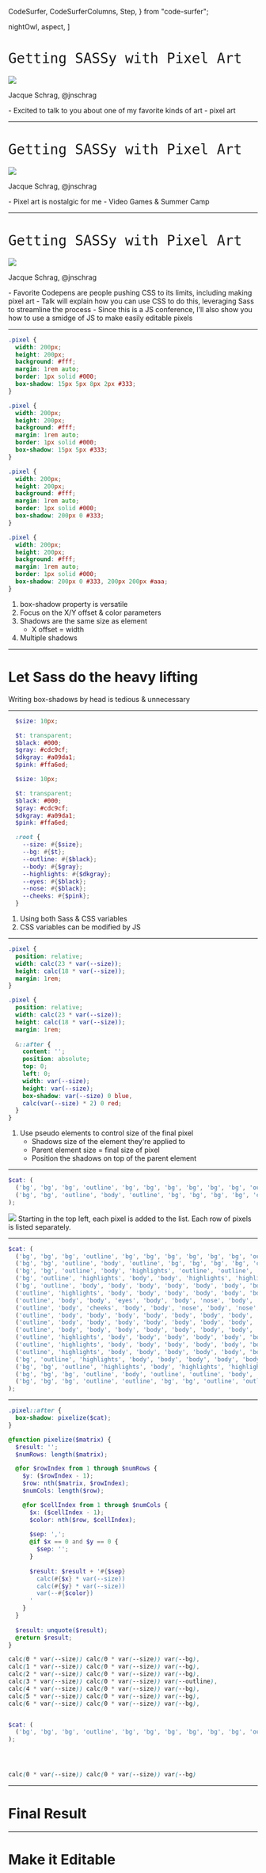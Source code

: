   CodeSurfer,
  CodeSurferColumns,
  Step,
} from "code-surfer";


  nightOwl,
  aspect,
]



<Head>
  <title>Getting SASSy with Pixel Art</title>
  <link href='https://fonts.googleapis.com/css?family=VT323&display=swap' rel='stylesheet' />
</Head>

<Split>
<h1 style="font-family: 'VT323', monospace;font-weight:normal;">Getting SASSy with Pixel Art</h1>

<img src={pusheen} />
</Split>

Jacque Schrag, @jnschrag

<Notes>
- Excited to talk to you about one of my favorite kinds of art - pixel art
</Notes>

---

<Split>
<h1 style="font-family: 'VT323', monospace;font-weight:normal;">Getting SASSy with Pixel Art</h1>

<img src={charmander} />
</Split>

Jacque Schrag, @jnschrag

<Notes>
  - Pixel art is nostalgic for me
  - Video Games & Summer Camp
</Notes>

---

<Split>
<h1 style="font-family: 'VT323', monospace;font-weight:normal;">Getting SASSy with Pixel Art</h1>

<img src={bracelets} style="max-width: 714px;" />
</Split>

Jacque Schrag, @jnschrag

<Notes>
- Favorite Codepens are people pushing CSS to its limits, including making pixel art
- Talk will explain how you can use CSS to do this, leveraging Sass to streamline the process
  - Since this is a JS conference, I’ll also show you how to use a smidge of JS to make easily editable pixels
</Notes>

---

<Invert>
<CodeSurferColumns themes={[nightOwl]}>

<Step>

```scss 7 title="All about the box-shadow"
.pixel {
  width: 200px;
  height: 200px;
  background: #fff;
  margin: 1rem auto;
  border: 1px solid #000;
  box-shadow: 15px 5px 8px 2px #333;
}
```

<PixelElement classes="pixel1" />

</Step>

<Step>

```scss 7 title="All about the box-shadow" subtitle="Remove radius & blur"
.pixel {
  width: 200px;
  height: 200px;
  background: #fff;
  margin: 1rem auto;
  border: 1px solid #000;
  box-shadow: 15px 5px #333;
}
```

<PixelElement classes="pixel1 pixel1--no-blur" />

</Step>

<Step>

```scss 2[10:15],7 title="All about the box-shadow" subtitle="Adjust X & Y offsets to position"
.pixel {
  width: 200px;
  height: 200px;
  background: #fff;
  margin: 1rem auto;
  border: 1px solid #000;
  box-shadow: 200px 0 #333;
}
```

<PixelElement classes="pixel1 pixel1--x" />

</Step>

<Step>

```scss 2[10:14],3[11:15],7 title="All about the box-shadow" subtitle="Add multiples with a comma"
.pixel {
  width: 200px;
  height: 200px;
  background: #fff;
  margin: 1rem auto;
  border: 1px solid #000;
  box-shadow: 200px 0 #333, 200px 200px #aaa;
}
```

<PixelElement classes="pixel1 pixel1--xy" />

</Step>

</CodeSurferColumns>
</Invert>

<Notes>
  <ol>
  <li>box-shadow property is versatile</li>
  <li>Focus on the X/Y offset & color parameters</li>
  <li>Shadows are the same size as element<ul><li>X offset = width</li></ul></li>
  <li>Multiple shadows</li>
  </ol>
</Notes>

---

# Let Sass do the heavy lifting

<Notes>
  Writing box-shadows by head is tedious & unnecessary
</Notes>

---

<CodeSurfer>

```scss title="Color & Size Variables"
  $size: 10px;

  $t: transparent;
  $black: #000;
  $gray: #cdc9cf;
  $dkgray: #a09da1;
  $pink: #ffa6ed;
```

```scss 9:18 subtitle="Assign to CSS Variables"
  $size: 10px;

  $t: transparent;
  $black: #000;
  $gray: #cdc9cf;
  $dkgray: #a09da1;
  $pink: #ffa6ed;

  :root {
    --size: #{$size};
    --bg: #{$t};
    --outline: #{$black};
    --body: #{$gray};
    --highlights: #{$dkgray};
    --eyes: #{$black};
    --nose: #{$black};
    --cheeks: #{$pink};
  }
```

</CodeSurfer>

<Notes>
  <ol>
    <li>Using both Sass & CSS variables</li>
    <li>CSS variables can be modified by JS</li>
  </ol>
</Notes>

---

<Invert>

<CodeSurferColumns themes={[nightOwl]}>

<Step>

```scss 3:4 title="Use pseudo elements"
.pixel {
  position: relative;
  width: calc(23 * var(--size));
  height: calc(18 * var(--size));
  margin: 1rem;
}
```

<PixelElement classes="pixel2" />

</Step>

<Step>

```scss 7:15 title="Use pseudo elements"
.pixel {
  position: relative;
  width: calc(23 * var(--size));
  height: calc(18 * var(--size));
  margin: 1rem;
  
  &::after {
    content: '';
    position: absolute;
    top: 0;
    left: 0;
    width: var(--size);
    height: var(--size);
    box-shadow: var(--size) 0 blue,
    calc(var(--size) * 2) 0 red;
  }
}
```

<PixelElement classes="pixel2--pseudo" />

</Step>

</CodeSurferColumns>

</Invert>

<Notes>
  <ol>
    <li>Use pseudo elements to control size of the final pixel
      <ul>
        <li>Shadows size of the element they're applied to</li>
        <li>Parent element size = final size of pixel</li>
        <li>Position the shadows on top of the parent element</li>
      </ul>
    </li>
  </ol>
</Notes>

---

<CodeSurferColumns sizes={[2,1]}>

<Step>

```scss title="Create the matrix with a nested list"
$cat: (
  ('bg', 'bg', 'bg', 'outline', 'bg', 'bg', 'bg', 'bg', 'bg', 'bg', 'outline'),
  ('bg', 'bg', 'outline', 'body', 'outline', 'bg', 'bg', 'bg', 'bg', 'outline', 'body', 'outline'),
);
```

<img src={catGrid} />

</Step>

</CodeSurferColumns>

<Notes>
  Starting in the top left, each pixel is added to the list. Each row of pixels is listed separately.
</Notes>

---

<CodeSurfer>

```scss title="Draw the rest of the ~owl~ 🐈"
$cat: (
  ('bg', 'bg', 'bg', 'outline', 'bg', 'bg', 'bg', 'bg', 'bg', 'bg', 'outline'),
  ('bg', 'bg', 'outline', 'body', 'outline', 'bg', 'bg', 'bg', 'bg', 'outline', 'body', 'outline'),
  ('bg', 'bg', 'outline', 'body', 'highlights', 'outline', 'outline', 'outline', 'outline', 'highlights', 'body', 'outline', 'bg', 'bg', 'bg', 'bg', 'bg', 'bg', 'bg', 'bg', 'outline', 'outline'),
  ('bg', 'outline', 'highlights', 'body', 'body', 'highlights', 'highlights', 'body', 'highlights', 'body', 'body', 'highlights', 'outline', 'bg', 'bg', 'bg', 'bg', 'bg', 'bg', 'outline', 'body', 'body', 'outline'),
  ('bg', 'outline', 'body', 'body', 'body', 'body', 'body', 'body', 'body', 'body', 'body', 'body', 'outline', 'bg', 'bg', 'bg', 'bg', 'bg', 'bg', 'outline', 'body', 'body', 'outline'),
  ('outline', 'highlights', 'body', 'body', 'body', 'body', 'body', 'body', 'body', 'body', 'body', 'body', 'highlights', 'outline', 'outline', 'outline', 'outline', 'bg', 'bg', 'bg', 'outline', 'highlights', 'outline'),
  ('outline', 'body', 'body', 'eyes', 'body', 'body', 'nose', 'body', 'body', 'eyes', 'body', 'body', 'body', 'highlights', 'body', 'highlights', 'body', 'outline', 'bg', 'bg', 'outline', 'body', 'outline'),
  ('outline', 'body', 'cheeks', 'body', 'body', 'nose', 'body', 'nose', 'body', 'body', 'cheeks', 'body', 'body', 'highlights', 'body', 'highlights', 'body', 'body', 'outline', 'outline', 'outline', 'highlights', 'outline'),
  ('outline', 'body', 'body', 'body', 'body', 'body', 'body', 'body', 'body', 'body', 'body', 'body', 'body', 'body', 'body', 'body', 'body', 'body', 'body', 'outline', 'body', 'outline'),
  ('outline', 'body', 'body', 'body', 'body', 'body', 'body', 'body', 'body', 'body', 'body', 'body', 'body', 'body', 'body', 'body', 'body', 'body', 'body', 'outline', 'body', 'outline'),
  ('outline', 'body', 'body', 'body', 'body', 'body', 'body', 'body', 'body', 'body', 'body', 'body', 'body', 'body', 'body', 'body', 'body', 'body', 'body', 'body', 'outline'),
  ('outline', 'highlights', 'body', 'body', 'body', 'body', 'body', 'body', 'body', 'body', 'body', 'body', 'body', 'body', 'body', 'body', 'body', 'body', 'body', 'body', 'outline'),
  ('outline', 'highlights', 'body', 'body', 'body', 'body', 'body', 'body', 'body', 'body', 'body', 'body', 'body', 'body', 'body', 'body', 'body', 'body', 'body', 'body', 'outline'),
  ('outline', 'highlights', 'body', 'body', 'body', 'body', 'body', 'body', 'body', 'body', 'body', 'body', 'body', 'body', 'body', 'body', 'body', 'body', 'body', 'highlights', 'outline'),
  ('bg', 'outline', 'highlights', 'body', 'body', 'body', 'body', 'body', 'body', 'body', 'body', 'body', 'body', 'body', 'body', 'body', 'body', 'body', 'highlights', 'outline'),
  ('bg', 'bg', 'outline', 'highlights', 'body', 'highlights', 'highlights', 'body', 'highlights', 'body', 'body', 'body', 'highlights', 'body', 'highlights', 'highlights', 'body', 'highlights', 'outline'),
  ('bg', 'bg', 'bg', 'outline', 'body', 'outline', 'outline', 'body', 'outline', 'outline', 'outline', 'outline', 'outline', 'body', 'outline', 'outline', 'body', 'outline'),
  ('bg', 'bg', 'bg', 'outline', 'outline', 'bg', 'bg', 'outline', 'outline', 'bg', 'bg', 'bg', 'outline', 'outline', 'bg', 'bg', 'outline', 'outline')
);
```

</CodeSurfer>

---

<CodeSurferColumns sizes={[1,1]}>

<Step>

```scss title="Convert \$cat matrix into box-shadow"
.pixel::after {
  box-shadow: pixelize($cat);
}

@function pixelize($matrix) {
  $result: '';
  $numRows: length($matrix);

  @for $rowIndex from 1 through $numRows {
    $y: ($rowIndex - 1);
    $row: nth($matrix, $rowIndex);
    $numCols: length($row);

    @for $cellIndex from 1 through $numCols {
      $x: ($cellIndex - 1);
      $color: nth($row, $cellIndex);
      
      $sep: ',';
      @if $x == 0 and $y == 0 {
        $sep: '';
      }
      
      $result: $result + '#{$sep}
        calc(#{$x} * var(--size)) 
        calc(#{$y} * var(--size)) 
        var(--#{$color})
      '
    }
  }
  
  $result: unquote($result);
  @return $result;
}
```

```scss
calc(0 * var(--size)) calc(0 * var(--size)) var(--bg), 
calc(1 * var(--size)) calc(0 * var(--size)) var(--bg), 
calc(2 * var(--size)) calc(0 * var(--size)) var(--bg), 
calc(3 * var(--size)) calc(0 * var(--size)) var(--outline), 
calc(4 * var(--size)) calc(0 * var(--size)) var(--bg), 
calc(5 * var(--size)) calc(0 * var(--size)) var(--bg), 
calc(6 * var(--size)) calc(0 * var(--size)) var(--bg),
```

</Step>

<Step>

```diff 9 subtitle="Loop over every row in the matrix"
```

```scss 2 subtitle="Row index = y"
$cat: (
  ('bg', 'bg', 'bg', 'outline', 'bg', 'bg', 'bg', 'bg', 'bg', 'bg', 'outline')
);
```

</Step>

<Step>

```diff 14 subtitle="Loop over every column in the row"
```

```diff 2[4:7] subtitle="Cell Index = x"
```

</Step>

<Step>

```diff 23:27 subtitle="x-offset = x * size; y-offset = y * size"
```

```scss subtitle="Result"
calc(0 * var(--size)) calc(0 * var(--size)) var(--bg)
```

</Step>

</CodeSurferColumns>

---

# Final Result

<PixelElement classes="cat" />

---

# Make it Editable

<Inputs />
<PixelElement classes="cat" />

